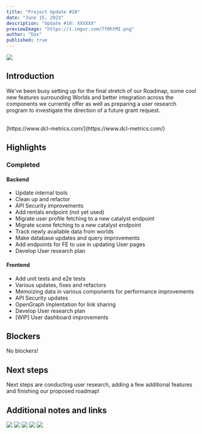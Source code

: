 ```yaml
---
title: "Project Update #10"
date: "June 15, 2023"
description: "Update #10: XXXXXX"
previewImage: "https://i.imgur.com/Tf0hYMI.png"
author: "Dax"
published: true
---
```


![](https://i.imgur.com/Tf0hYMI.png)

## Introduction

We've been busy setting up for the final stretch of our Roadmap, some cool
new features surrounding Worlds and better integration across the components we
currently offer as well as preparing a user research program to investigate the
direction of a future grant request.

<br />
[https://www.dcl-metrics.com/](https://www.dcl-metrics.com/)

## Highlights

### Completed

#### Backend

 - Update internal tools
 - Clean up and refactor
 - API Security improvements
 - Add rentals endpoint (not yet used)
 - Migrate user profile fetching to a new catalyst endpoint
 - Migrate scene fetching to a new catalyst endpoint
 - Track newly available data from worlds
 - Make database updates and query improvements
 - Add endpoints for FE to use in updating User pages
 - Develop User research plan

#### Frontend

 - Add unit tests and e2e tests
 - Various updates, fixes and refactors
 - Memoizing data in various components for performance improvements
 - API Security updates
 - OpenGraph implentation for link sharing
 - Develop User research plan
 - [WIP] User dashboard improvements

## Blockers

No blockers!

## Next steps

Next steps are conducting user research, adding a few additional features and finishing our proposed roadmap!

## Additional notes and links

![](https://i.imgur.com/e0uAbXG.png)
![](https://i.imgur.com/4cPrA7T.png)
![](https://i.imgur.com/TmyUUjz.png)
![](https://i.imgur.com/ZXxHsR1.png)
![](https://i.imgur.com/tk7JE1Q.png)
